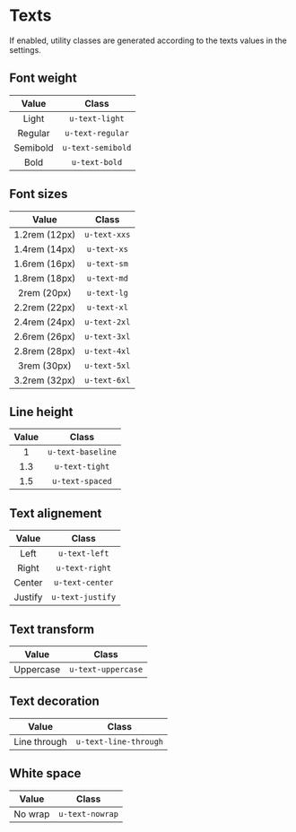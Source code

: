 
<Meta title="Utilities/Texts" />

# Texts

If enabled, utility classes are generated according to the texts values in the settings.

## Font weight

|  Value   |       Class       |
| :------: | :---------------: |
|  Light   |  `u-text-light`   |
| Regular  | `u-text-regular`  |
| Semibold | `u-text-semibold` |
|   Bold   |   `u-text-bold`   |

## Font sizes

|     Value     |    Class     |
| :-----------: | :----------: |
| 1.2rem (12px) | `u-text-xxs` |
| 1.4rem (14px) | `u-text-xs`  |
| 1.6rem (16px) | `u-text-sm`  |
| 1.8rem (18px) | `u-text-md`  |
|  2rem (20px)  | `u-text-lg`  |
| 2.2rem (22px) | `u-text-xl`  |
| 2.4rem (24px) | `u-text-2xl` |
| 2.6rem (26px) | `u-text-3xl` |
| 2.8rem (28px) | `u-text-4xl` |
|  3rem (30px)  | `u-text-5xl` |
| 3.2rem (32px) | `u-text-6xl` |

## Line height

| Value |       Class       |
| :---: | :---------------: |
|   1   | `u-text-baseline` |
|  1.3  |  `u-text-tight`   |
|  1.5  |  `u-text-spaced`  |

## Text alignement

|  Value  |      Class       |
| :-----: | :--------------: |
|  Left   |  `u-text-left`   |
|  Right  |  `u-text-right`  |
| Center  | `u-text-center`  |
| Justify | `u-text-justify` |

## Text transform

|   Value   |       Class        |
| :-------: | :----------------: |
| Uppercase | `u-text-uppercase` |

## Text decoration

|    Value     |         Class         |
| :----------: | :-------------------: |
| Line through | `u-text-line-through` |

## White space

|  Value  |      Class      |
| :-----: | :-------------: |
| No wrap | `u-text-nowrap` |
